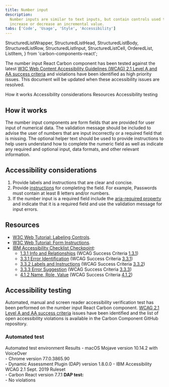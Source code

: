 ```yaml
---
title: Number input
description:
  Number inputs are similar to text inputs, but contain controls used to
  increase or decrease an incremental value.
tabs: ['Code', 'Usage', 'Style', 'Accessibility']
---
```


  StructuredListWrapper,
  StructuredListHead,
  StructuredListBody,
  StructuredListRow,
  StructuredListInput,
  StructuredListCell,
  OrderedList,
  ListItem,
} from 'carbon-components-react';

<PageDescription>

The number input React Carbon component has been tested against the latest
[W3C Web Content Accessibility Guidelines (WCAG) 2.1 Level A and AA success criteria](https://www.w3.org/TR/WCAG21/)
and violations have been identified as high priority issues. This document will
be updated when these accessibility issues are resolved.

</PageDescription>

<AnchorLinks>
  <AnchorLink>How it works</AnchorLink>
  <AnchorLink>Accessibility considerations</AnchorLink>
  <AnchorLink>Resources</AnchorLink>
  <AnchorLink>Accessibility testing</AnchorLink>
</AnchorLinks>

## How it works

The number input components are form fields that are provided for user input of
numerical data. The validation message should be included to advise the user of
numbers that are input incorrectly or a required field that is missing. The
optional helper text should be used to provide instructions to help users
understand how to complete the numeric field as well as indicate any required
and optional input, data formats, and other relevant information.

## Accessibility considerations

1. Provide labels and instructions that are clear and concise.
2. Provide [instructions](https://www.w3.org/WAI/tutorials/forms/instructions/)
   for completing the field. For example, Passwords must contain at least 8
   letters and/or numbers.
3. If the number input is a required field include the
   [aria-required property](https://www.w3.org/TR/WCAG20-TECHS/ARIA2.html) and
   indicate that it is a required field and use the validation message for input
   errors.

## Resources

- [W3C Web Tutorial: Labeling Controls](https://www.w3.org/WAI/tutorials/forms/labels/).
- [W3C Web Tutorial: Form Instructions](https://www.w3.org/WAI/tutorials/forms/instructions/).
- [IBM Accessibility Checklist Checkpoint](https://www.ibm.com/able/guidelines/ci162/accessibility_checklist.html):
  - [1.3.1 Info and Relationships](https://www.ibm.com/able/guidelines/ci162/info_and_relationships.html)
    (WCAG Success Criteria
    [1.3.1](https://www.w3.org/WAI/WCAG21/Understanding/info-and-relationships))
  - [3.3.1 Error Identification](https://www.ibm.com/able/guidelines/ci162/error_id.html)
    (WCAG Success Criteria
    [3.3.1](http://www.w3.org/TR/UNDERSTANDING-WCAG20/minimize-error-identified.html))
  - [3.3.2 Labels and Instructions](https://www.ibm.com/able/guidelines/ci162/labels_or_instructions.html)
    (WCAG Success Criteria
    [3.3.2](https://www.w3.org/WAI/WCAG21/Understanding/labels-or-instructions.html))
  - [3.3.3 Error Suggestion](https://www.ibm.com/able/guidelines/ci162/error_suggestion.html)
    (WCAG Success Criteria
    [3.3.3](https://www.w3.org/TR/UNDERSTANDING-WCAG20/minimize-error-suggestions.html))
  - [4.1.2 Name, Role, Value](https://www.ibm.com/able/guidelines/ci162/name_role_value.html)
    (WCAG Success Criteria
    [4.1.2](https://www.w3.org/TR/UNDERSTANDING-WCAG20/ensure-compat-rsv.html))

## Accessibility testing

Automated, manual and screen reader accessibility verification test has been
performed on the number input React Carbon component.
[WCAG 2.1 Level A and AA success criteria](https://www.w3.org/TR/WCAG21/) issues
have been identified and the list of open accessibility violations is available
in the Carbon Component GitHub repository.

### Automated test

<Row>
  <Column noGutterSm>
    <StructuredListWrapper>
      <StructuredListHead>
        <StructuredListRow head>
          <StructuredListCell head>
            Automated test environment
          </StructuredListCell>
          <StructuredListCell head>Results</StructuredListCell>
        </StructuredListRow>
      </StructuredListHead>
      <StructuredListBody>
        <StructuredListRow>
          <StructuredListCell>
            - macOS Mojave version 10.14.2 with VoiceOver
            <br />
            - Chrome version 77.0.3865.90
            <br />
            - Dynamic Assessment Plugin (DAP) version 1.8.0.0 - IBM
            Accessibility WCAG 2.1 Sept. 2019 Ruleset
            <br />- Carbon React version 7.7.1
          </StructuredListCell>
          <StructuredListCell>
            <strong>DAP test:</strong>
            <br />- No violations
          </StructuredListCell>
        </StructuredListRow>
      </StructuredListBody>
    </StructuredListWrapper>
  </Column>
</Row>
